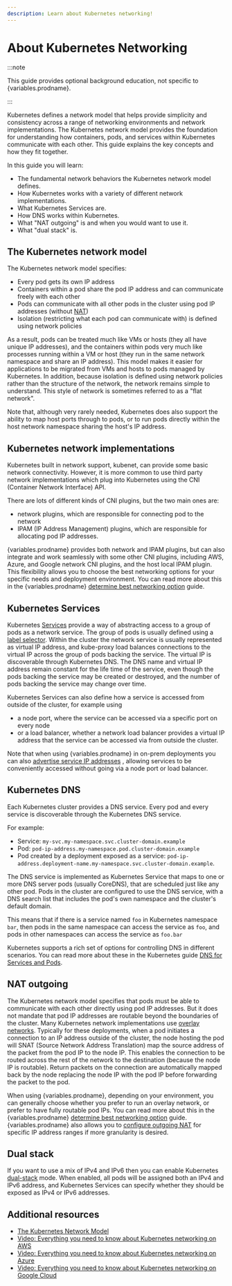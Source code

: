 ```yaml
---
description: Learn about Kubernetes networking!
---
```


# About Kubernetes Networking

<!-- Do not change the canonical_url above *or the title*. Content is shared with Marketing and is used for SEO purposes. If you change the title, it will mess up Marketing metrics. -->

:::note

This guide provides optional background education, not specific to {variables.prodname}.

:::

Kubernetes defines a network model that helps provide simplicity and consistency across a range of networking
environments and network implementations. The Kubernetes network model provides the foundation for understanding how
containers, pods, and services within Kubernetes communicate with each other. This guide explains the key concepts and
how they fit together.

In this guide you will learn:

- The fundamental network behaviors the Kubernetes network model defines.
- How Kubernetes works with a variety of different network implementations.
- What Kubernetes Services are.
- How DNS works within Kubernetes.
- What "NAT outgoing" is and when you would want to use it.
- What "dual stack" is.

## The Kubernetes network model

The Kubernetes network model specifies:

- Every pod gets its own IP address
- Containers within a pod share the pod IP address and can communicate freely with each other
- Pods can communicate with all other pods in the cluster using pod IP addresses (without
  [NAT](about-networking.mdx#nat))
- Isolation (restricting what each pod can communicate with) is defined using network policies

As a result, pods can be treated much like VMs or hosts (they all have unique IP addresses), and the containers within
pods very much like processes running within a VM or host (they run in the same network namespace and share an IP
address). This model makes it easier for applications to be migrated from VMs and hosts to pods managed by Kubernetes.
In addition, because isolation is defined using network policies rather than the structure of the network, the network
remains simple to understand. This style of network is sometimes referred to as a "flat network".

Note that, although very rarely needed, Kubernetes does also support the ability to map host ports through to pods, or
to run pods directly within the host network namespace sharing the host's IP address.

## Kubernetes network implementations

Kubernetes built in network support, kubenet, can provide some basic network connectivity. However, it is more common to
use third party network implementations which plug into Kubernetes using the CNI (Container Network Interface) API.

There are lots of different kinds of CNI plugins, but the two main ones are:

- network plugins, which are responsible for connecting pod to the network
- IPAM (IP Address Management) plugins, which are responsible for allocating pod IP addresses.

{variables.prodname} provides both network and IPAM plugins, but can also integrate and work seamlessly with some other CNI
plugins, including AWS, Azure, and Google network CNI plugins, and the host local IPAM plugin. This flexibility allows
you to choose the best networking options for your specific needs and deployment environment. You can read more about
this in the {variables.prodname} [determine best networking option](../networking/determine-best-networking.mdx)
guide.

## Kubernetes Services

Kubernetes [Services](https://kubernetes.io/docs/concepts/services-networking/service/) provide a way of abstracting access to a group of pods as a network service.
The group of pods is usually defined using a [label selector](https://kubernetes.io/docs/concepts/overview/working-with-objects/labels).
Within the cluster the network service is usually represented as virtual IP address, and kube-proxy load balances connections to the virtual IP across the group of pods backing the service.
The virtual IP is discoverable through Kubernetes DNS.
The DNS name and virtual IP address remain constant for the life time of the service, even though the pods backing the service may be created or destroyed, and the number of pods backing the service may change over time.

Kubernetes Services can also define how a service is accessed from outside of the cluster, for example using

- a node port, where the service can be accessed via a specific port on every node
- or a load balancer, whether a network load balancer provides a virtual IP address that the service can be accessed via
  from outside the cluster.

Note that when using {variables.prodname} in on-prem deployments you can also [advertise service IP addresses](../networking/configuring/advertise-service-ips.mdx)
, allowing services to be conveniently accessed without
going via a node port or load balancer.

## Kubernetes DNS

Each Kubernetes cluster provides a DNS service. Every pod and every service is discoverable through the Kubernetes DNS
service.

For example:

- Service: `my-svc.my-namespace.svc.cluster-domain.example`
- Pod: `pod-ip-address.my-namespace.pod.cluster-domain.example`
- Pod created by a deployment exposed as a service:
  `pod-ip-address.deployment-name.my-namespace.svc.cluster-domain.example`.

The DNS service is implemented as Kubernetes Service that maps to one or more DNS server pods (usually CoreDNS), that
are scheduled just like any other pod. Pods in the cluster are configured to use the DNS service, with a DNS search list
that includes the pod's own namespace and the cluster's default domain.

This means that if there is a service named `foo` in Kubernetes namespace `bar`, then pods in the same namespace can
access the service as `foo`, and pods in other namespaces can access the service as `foo.bar`

Kubernetes supports a rich set of options for controlling DNS in different scenarios. You can read more about these in
the Kubernetes guide [DNS for Services and Pods](https://kubernetes.io/docs/concepts/services-networking/dns-pod-service/).

## NAT outgoing

The Kubernetes network model specifies that pods must be able to communicate with each other directly using pod IP
addresses. But it does not mandate that pod IP addresses are routable beyond the boundaries of the cluster. Many
Kubernetes network implementations use [overlay networks](about-networking.mdx#overlay-networks).
Typically for these deployments, when a pod initiates a connection to an IP address outside of the cluster, the node
hosting the pod will SNAT (Source Network Address Translation) map the source address of the packet from the pod IP to
the node IP. This enables the connection to be routed across the rest of the network to the destination (because the
node IP is routable). Return packets on the connection are automatically mapped back by the node replacing the node IP
with the pod IP before forwarding the packet to the pod.

When using {variables.prodname}, depending on your environment, you can generally choose whether you prefer to run an
overlay network, or prefer to have fully routable pod IPs. You can read more about this in the {variables.prodname}
[determine best networking option](../networking/determine-best-networking.mdx) guide. {variables.prodname} also
allows you to [configure outgoing NAT](../networking/configuring/workloads-outside-cluster.mdx) for specific IP address
ranges if more granularity is desired.

## Dual stack

If you want to use a mix of IPv4 and IPv6 then you can enable Kubernetes [dual-stack](https://kubernetes.io/docs/concepts/services-networking/dual-stack/) mode. When enabled, all
pods will be assigned both an IPv4 and IPv6 address, and Kubernetes Services can specify whether they should be exposed
as IPv4 or IPv6 addresses.

## Additional resources

- [The Kubernetes Network Model](https://kubernetes.io/docs/concepts/cluster-administration/networking/#the-kubernetes-network-model)
- [Video: Everything you need to know about Kubernetes networking on AWS](https://www.projectcalico.org/everything-you-need-to-know-about-kubernetes-pod-networking-on-aws/)
- [Video: Everything you need to know about Kubernetes networking on Azure](https://www.projectcalico.org/everything-you-need-to-know-about-kubernetes-networking-on-azure/)
- [Video: Everything you need to know about Kubernetes networking on Google Cloud](https://www.projectcalico.org/everything-you-need-to-know-about-kubernetes-networking-on-google-cloud/)
